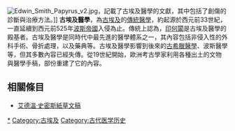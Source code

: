 [[Image:Edwin_Smith_Papyrus_v2.jpg|thumb]]，記載了古埃及醫學的文獻，其中包括了創傷的診斷與治療方法。]]
'''古埃及醫學'''，為[[古埃及|古埃及]]的[[傳統醫學|傳統醫學]]，約起源於西元前33世紀，一直延續到西元前525年[[波斯帝國|波斯帝國]]入侵為止。傳統上認為，[[印何闐|印何闐]]是古埃及醫學的殿基者。古埃及醫學是同時代中最先進的醫學體系之一，其內容包括非侵入性的外科手術、骨折處理，以及藥典等。古埃及醫學影響到後來的[[古希臘醫學|古希臘醫學]]、波斯醫學等，但其多數內容已經失傳。從19世紀開始，歐洲考古學家利用各種出土的文物與醫學手稿，部份重建了它的內容。
==相關條目==
*[[艾德溫·史密斯紙草文稿|艾德溫·史密斯紙草文稿]]

{{古埃及相關}}

[[Category:古埃及醫學|*]]
[[Category:古埃及|Category:古埃及]]
[[Category:古代医学历史|Category:古代医学历史]]